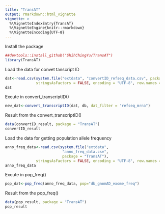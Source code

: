 ```yaml
---
title: "TransAT"
output: rmarkdown::html_vignette
vignette: >
  %\VignetteIndexEntry{TransAT}
  %\VignetteEngine{knitr::rmarkdown}
  %\VignetteEncoding{UTF-8}
---
```


Install the package
```r
##devtools::install_github("ShihChingYu/TransAT")
library(TransAT)
```

Load the data for convet tanscript ID
```r
dat<-read.csv(system.file("extdata", "convertID_refseq_data.csv", package = "TransAT"),
              stringsAsFactors = FALSE, encoding = "UTF-8", row.names = NULL, sep = ",")
dat
```

Excute in convert_transcriptID()
```r
new_dat<-convert_transcriptID(dat, db, dat_filter = "refseq_mrna")
```

Result from the convert_transcriptID()
```r
data(convertID_result, package = "TransAT")
convertID_result
```

Load the data for getting population allele frequency
```r
anno_freq_data<-read.csv(system.file("extdata",
                          "anno_freq_data.csv",
                          package = "TransAT"),
              stringsAsFactors = FALSE, encoding = "UTF-8", row.names = NULL, sep = ",")
anno_freq_data
```

Excute in pop_freq()
```r
pop_dat<-pop_freq(anno_freq_data, pop="db_gnomAD_exome_freq")
```

Result from the pop_freq()
```r
data(pop_result, package = "TransAT")
pop_result
```

